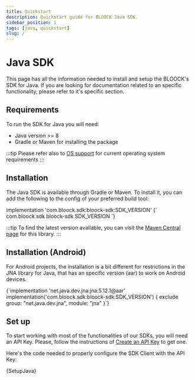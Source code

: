 ```yaml
---
title: Quickstart
description: Quickstart guide for BLOOCK Java SDK.
sidebar_position: 1
tags: [java, quickstart]
slug: /
---
```



# Java SDK

This page has all the information needed to install and setup the BLOOCK's SDK for Java. If you are looking for documentation related to an specific functionality, please refer to it's specific section.

## Requirements

To run the SDK for Java you will need:

- Java version >= 8
- Gradle or Maven for installing the package

:::tip
Please refer also to [OS support](./os-support.mdx) for current operating system requirements
:::

## Installation

The Java SDK is available through Gradle or Maven. To install it, you can add the following to the config of your preferred build tool:

<Tabs>
  <TabItem value="gradle" label="Gradle">
    <CodeBlock language="groovy">
      implementation 'com.bloock.sdk:bloock-sdk:SDK_VERSION'
    </CodeBlock>
  </TabItem>
  <TabItem value="maven" label="Maven">
    <CodeBlock language="xml">
      {`<dependency>
  <groupId>com.bloock.sdk</groupId>
  <artifactId>bloock-sdk</artifactId>
  <version>SDK_VERSION</version>
</dependency>`}
    </CodeBlock>
  </TabItem>
</Tabs>

:::tip
To find the latest version available, you can visit the [Maven Central page](https://search.maven.org/artifact/com.bloock.sdk/bloock-sdk) for this library.
:::

## Installation (Android)

For Android projects, the installation is a bit different for restrictions in the JNA library for Java, that has an specific version (aar) to work on Android devices.

<CodeBlock language="groovy">
  {`implementation 'net.java.dev.jna:jna:5.12.1@aar'
implementation('com.bloock.sdk:bloock-sdk:SDK_VERSION') { 
  exclude group: "net.java.dev.jna", module: "jna" 
}`}
</CodeBlock>

## Set up

To start working with most of the functionalities of our SDKs, you will need an API Key. Please, follow the instructions of [Create an API Key](../authentication/create-an-api-key.md) to get one.

Here's the code needed to properly configure the SDK Client with the API Key:


<CodeBlock language="java">{SetupJava}</CodeBlock>
